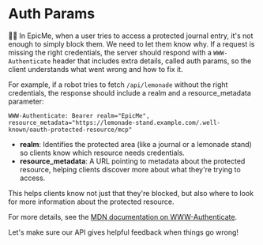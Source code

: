 # Auth Params

👨‍💼 In EpicMe, when a user tries to access a protected journal entry, it's not enough to simply block them. We need to let them know why. If a request is missing the right credentials, the server should respond with a `WWW-Authenticate` header that includes extra details, called auth params, so the client understands what went wrong and how to fix it.

For example, if a robot tries to fetch `/api/lemonade` without the right credentials, the response should include a realm and a resource_metadata parameter:

```
WWW-Authenticate: Bearer realm="EpicMe", resource_metadata="https://lemonade-stand.example.com/.well-known/oauth-protected-resource/mcp"
```

- **realm**: Identifies the protected area (like a journal or a lemonade stand) so clients know which resource needs credentials.
- **resource_metadata**: A URL pointing to metadata about the protected resource, helping clients discover more about what they're trying to access.

This helps clients know not just that they're blocked, but also where to look for more information about the protected resource.

For more details, see the [MDN documentation on WWW-Authenticate](https://developer.mozilla.org/en-US/docs/Web/HTTP/Headers/WWW-Authenticate).

Let's make sure our API gives helpful feedback when things go wrong!

